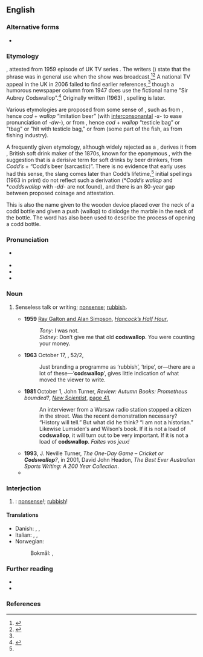 {{also|cod's wallop|cods wallop}}
==English==

===Alternative forms===
* {{alter|en|cod's wallop|cods wallop}}

===Etymology===
{{unk|en}}, attested from 1959 episode of UK TV series ''{{w|Hancock's Half Hour}}''. The writers ({{w|Galton and Simpson}}) state that the phrase was in general use when the show was broadcast.<ref name="pf">{{R:Phrase Finder|entry=A load of codswallop|url=codswallop|accessdate=26 February 2017}}</ref><ref name="oed">{{cite-web|archiveurl=https://web.archive.org/web/20090305064036/http://oed.com/bbcwords/codswallop-new.html|url=http://oed.com/bbcwords/codswallop-new.html|archivedate=2009–03–09|year=2006|month=January|title=codswallop|work=OED Online}}</ref> A national TV appeal in the UK in 2006 failed to find earlier references,<ref name="pf"/> though a humorous newspaper column from 1947 does use the fictional name "Sir Aubrey Codswallop".<ref>{{cite-journal |work=Reveille |page=5 |date=1947-07-22 |title=The Man Himself |author="Dee" |location=London |quote=What sort of a man is Sir Aubrey Codswallop, the big noise behind the new Utility Mousetrap (Control of Cheese) Order?}}</ref>  Originally written (1963) {{m|en||codswallop}}, spelling {{m|en|cod's wallop}} is later.

Various etymologies are proposed from some sense of {{m|en|cod}}, such as from {{af|en|cod|t1=joke, imitation|-s-|wallop|t3=beer (slang)}}, hence ''cod'' + ''wallop'' “imitation beer” (with [[interconsonantal]] ''-s-'' to ease pronunciation of ''-dw-''), or from {{af|en|cod|t1=scrotum, as in {{m|en|codpiece}}|-s-|wallop|t3=to hit}}, hence ''cod'' + ''wallop'' “testicle bag”  or "tbag" or "hit with testicle bag," or from {{m|en|cod||fish}} (some part of the fish, as from fishing industry).

A frequently given etymology, although widely rejected as a {{glossary|folk etymology}}, derives it from {{w|Hiram Codd}}, British soft drink maker of the 1870s, known for the eponymous {{w|Codd-neck bottle}}, with the suggestion that {{m|en||codswallop}} is a derisive term for soft drinks by beer drinkers, from ''Codd’s'' + {{m|en|wallop||beer (slang)}} “Codd’s beer (sarcastic)”. There is no evidence that early uses had this sense, the slang {{m|en|wallop||beer}} comes later than Codd’s lifetime,<ref name="pf"/> initial spellings (1963 in print) do not reflect such a derivation (*''Codd’s wallop'' and *''coddswallop'' with ''-dd-'' are not found), and there is an 80-year gap between proposed coinage and attestation.

This is also the name given to the wooden device placed over the neck of a codd bottle and given a push (wallop) to dislodge the marble in the neck of the bottle. The word has also been used to describe the process of opening a codd bottle.

===Pronunciation===
* {{a|RP}} {{IPA|en|/ˌkɒdzˈwɒl.əp/}}
* {{audio|en|En-au-codswallop.ogg|Audio (AU)}}
* {{rhymes|en|ɒləp}}
* {{hyphenation|en|cods|wal|lop}}

===Noun===
{{en-noun|-}}

# {{lb|en|UK|Australia|slang}} Senseless talk or writing; [[nonsense]]; [[rubbish]].
#: {{syn|en|Thesaurus:nonsense}}
#* '''1959''' [[w:Galton and Simpson|Ray Galton and Alan Simpson]], ''[[w:Hancock's Half Hour|Hancock’s Half Hour]]'',
#*: ''Tony'': I was not.
#*: ''Sidney'': Don’t give me that old '''codswallop'''. You were counting your money.
#* '''1963''' October 17, ''{{w|Radio Times}}'', 52/2,
#*: Just branding a programme as ‘rubbish’, ‘tripe’, or—there are a lot of these—‘'''codswallop'''’, gives little indication of what moved the viewer to write.
#* '''1981''' October 1, John Turner, ''Review: Autumn Books: Prometheus bounded?'', ''[[w:New Scientist|New Scientist]]'', [http://books.google.com.au/books?id=EIZI3TDTGTsC&pg=PA41&dq=%22codswallop%22+-intitle:%22%22+-inauthor:%22%22&hl=en&sa=X&ei=XBwtT6-WMYzqmAXgo82DDQ&redir_esc=y#v=onepage&q=%22codswallop%22%20-intitle%3A%22%22%20-inauthor%3A%22%22&f=false page 41],
#*: An interviewer from a Warsaw radio station stopped a citizen in the street. Was the recent demonstration necessary? “History will tell.” But what did he think? “I am not a historian.” Likewise Lumsden′s and Wilson′s book. If it is not a load of '''codswallop''', it will turn out to be very important. If it is not a load of '''codswallop'''. ''Faites vos jeux!''
#* '''1993''', J. Neville Turner, ''The One-Day Game – Cricket or '''Codswallop'''?'', in 2001, David John Headon, ''The Best Ever Australian Sports Writing: A 200 Year Collection''.
#* {{quote-text|en|year=2010|author=Grahame Howard|title=The Wishing Book 3 – Extermination|page=66|url=http://books.google.com.au/books?id=3sAk0FUDueUC&pg=PA66&dq=%22codswallop%22+-intitle:%22%22+-inauthor:%22%22&hl=en&sa=X&ei=2xgtT5_rGeeNmQXd0bDqDw&redir_esc=y#v=onepage&q=%22codswallop%22%20-intitle%3A%22%22%20-inauthor%3A%22%22&f=false|passage=“I′ve told you all I know,” Rosa Armaz told Boarski and Yermin, “I don′t know what my husband has been doing. He′d mentioned going to Mars with the children but I thought it was a load of '''codswallop'''.”}}

===Interjection===
{{en-interjection}}

# {{lb|en|UK|slang}} {{non-gloss definition|Used to express disbelief}}: [[nonsense]]!; [[rubbish]]!
#: {{syn|en|hogswallop}}

====Translations====
{{trans-top|nonsense}}
* Danish: {{t|da|sludder|n}}, {{t|da|bavl|n}}, {{t|da|vrøvl|n}}
* Italian: {{t|it|fesserie|f-p}}, {{t+|it|sciocchezze|f-p}}, {{t+|it|idiozie|f-p}}
* Norwegian:
*: Bokmål: {{t|nb|tullprat|m}}, {{t+|nb|vrøvl|n}}
{{trans-mid}}
{{trans-bottom}}

===Further reading===
* {{R:World Wide Words|url=weirdwords/ww-cod1}}
* {{R:Online Etymology Dictionary}}

===References===
<references/>
